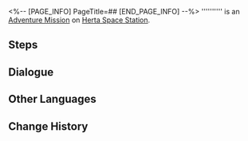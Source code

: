 <%-- [PAGE_INFO]
PageTitle=##
[END_PAGE_INFO] --%>
{{Stub|Dialogue.}}
{{Mission Infobox
|id            = 8014168
|title         = 
|image         = <!--Mission .png-->
|type          = Adventure
|event_name    = 
|chapter       = 
|requirements  = [[Adventure Mission]] ''[[Planar Infinity]]'' completed
|summary       = <!--official mission summary from Fate's Atlas-->
|characters    = Trailblazer
|startLocation = [[Herta Space Station]] - [[Simulated Universe]]
|world         = Herta Space Station
|area          = Simulated Universe
|prev          = Planar Infinity
|next          = 
|rewards       = 
}}
'''''''''' is an [[Adventure Mission]] on [[Herta Space Station]].

==Steps==


<!--
==Gameplay Notes==

--><!--
==Trial Character==

-->
==Dialogue==
{{Stub Dialogue}}

{{Dialogue End}}

==Other Languages==
{{Other Languages
|en   = 
|zhs  = 
|zht  = 
|ja   = 
|ko   = 
|es   = 
|fr   = 
|ru   = 
|th   = 
|vi   = 
|de   = 
|id   = 
|pt   = 
}}

==Change History==
{{Change History|1.4}}
